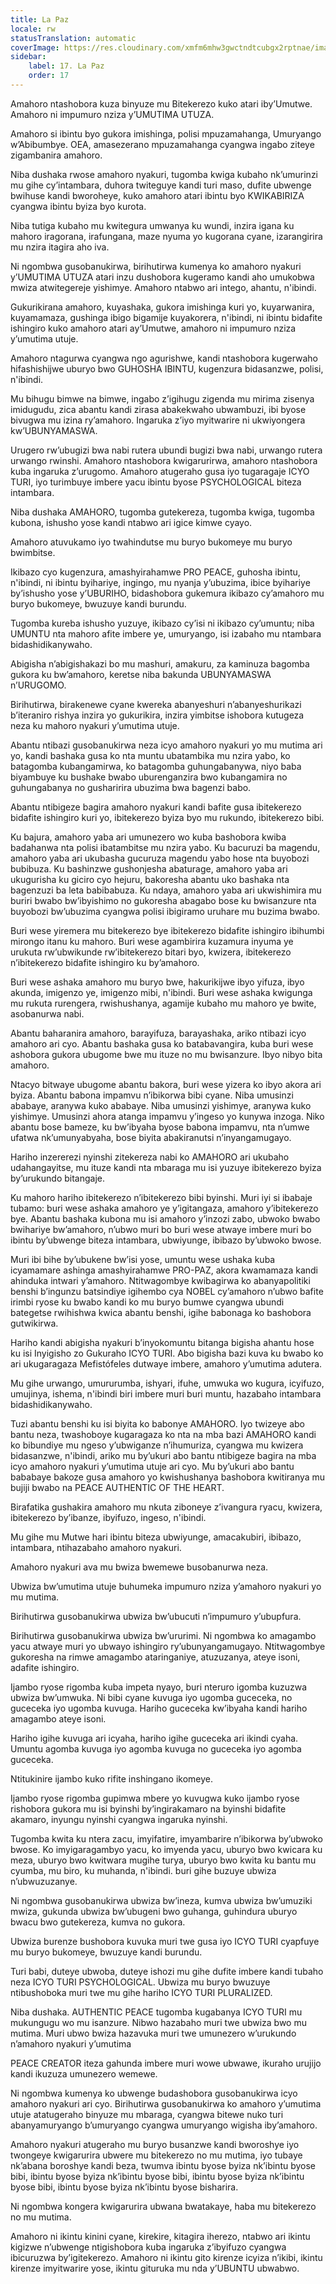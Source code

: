 ```yaml
---
title: La Paz
locale: rw
statusTranslation: automatic
coverImage: https://res.cloudinary.com/xmfm6mhw3gwctndtcubgx2rptnae/image/upload/v1740337243/small_cover_educacion_fundamental_a051170f1c.webp
sidebar:
    label: 17. La Paz
    order: 17
---
```

Amahoro ntashobora kuza binyuze mu Bitekerezo kuko atari iby’Umutwe. Amahoro ni impumuro nziza y’UMUTIMA UTUZA.

Amahoro si ibintu byo gukora imishinga, polisi mpuzamahanga, Umuryango w’Abibumbye. OEA, amasezerano mpuzamahanga cyangwa ingabo ziteye zigambanira amahoro.

Niba dushaka rwose amahoro nyakuri, tugomba kwiga kubaho nk’umurinzi mu gihe cy’intambara, duhora twiteguye kandi turi maso, dufite ubwenge bwihuse kandi bworoheye, kuko amahoro atari ibintu byo KWIKABIRIZA cyangwa ibintu byiza byo kurota.

Niba tutiga kubaho mu kwitegura umwanya ku wundi, inzira igana ku mahoro iragorana, irafungana, maze nyuma yo kugorana cyane, izarangirira mu nzira itagira aho iva.

Ni ngombwa gusobanukirwa, birihutirwa kumenya ko amahoro nyakuri y’UMUTIMA UTUZA atari inzu dushobora kugeramo kandi aho umukobwa mwiza atwitegereje yishimye. Amahoro ntabwo ari intego, ahantu, n'ibindi.

Gukurikirana amahoro, kuyashaka, gukora imishinga kuri yo, kuyarwanira, kuyamamaza, gushinga ibigo bigamije kuyakorera, n'ibindi, ni ibintu bidafite ishingiro kuko amahoro atari ay’Umutwe, amahoro ni impumuro nziza y’umutima utuje.

Amahoro ntagurwa cyangwa ngo agurishwe, kandi ntashobora kugerwaho hifashishijwe uburyo bwo GUHOSHA IBINTU, kugenzura bidasanzwe, polisi, n'ibindi.

Mu bihugu bimwe na bimwe, ingabo z’igihugu zigenda mu mirima zisenya imidugudu, zica abantu kandi zirasa abakekwaho ubwambuzi, ibi byose bivugwa mu izina ry’amahoro. Ingaruka z’iyo myitwarire ni ukwiyongera kw’UBUNYAMASWA.

Urugero rw’ubugizi bwa nabi rutera ubundi bugizi bwa nabi, urwango rutera urwango rwinshi. Amahoro ntashobora kwigarurirwa, amahoro ntashobora kuba ingaruka z’urugomo. Amahoro atugeraho gusa iyo tugaragaje ICYO TURI, iyo turimbuye imbere yacu ibintu byose PSYCHOLOGICAL biteza intambara.

Niba dushaka AMAHORO, tugomba gutekereza, tugomba kwiga, tugomba kubona, ishusho yose kandi ntabwo ari igice kimwe cyayo.

Amahoro atuvukamo iyo twahindutse mu buryo bukomeye mu buryo bwimbitse.

Ikibazo cyo kugenzura, amashyirahamwe PRO PEACE, guhosha ibintu, n'ibindi, ni ibintu byihariye, ingingo, mu nyanja y’ubuzima, ibice byihariye by’ishusho yose y’UBURIHO, bidashobora gukemura ikibazo cy’amahoro mu buryo bukomeye, bwuzuye kandi burundu.

Tugomba kureba ishusho yuzuye, ikibazo cy’isi ni ikibazo cy’umuntu; niba UMUNTU nta mahoro afite imbere ye, umuryango, isi izabaho mu ntambara bidashidikanywaho.

Abigisha n’abigishakazi bo mu mashuri, amakuru, za kaminuza bagomba gukora ku bw’amahoro, keretse niba bakunda UBUNYAMASWA n’URUGOMO.

Birihutirwa, birakenewe cyane kwereka abanyeshuri n’abanyeshurikazi b’iteraniro rishya inzira yo gukurikira, inzira yimbitse ishobora kutugeza neza ku mahoro nyakuri y’umutima utuje.

Abantu ntibazi gusobanukirwa neza icyo amahoro nyakuri yo mu mutima ari yo, kandi bashaka gusa ko nta muntu ubatambika mu nzira yabo, ko batagomba kubangamirwa, ko batagomba guhungabanywa, niyo baba biyambuye ku bushake bwabo uburenganzira bwo kubangamira no guhungabanya no gusharirira ubuzima bwa bagenzi babo.

Abantu ntibigeze bagira amahoro nyakuri kandi bafite gusa ibitekerezo bidafite ishingiro kuri yo, ibitekerezo byiza byo mu rukundo, ibitekerezo bibi.

Ku bajura, amahoro yaba ari umunezero wo kuba bashobora kwiba badahanwa nta polisi ibatambitse mu nzira yabo. Ku bacuruzi ba magendu, amahoro yaba ari ukubasha gucuruza magendu yabo hose nta buyobozi bubibuza. Ku bashinzwe gushonjesha abaturage, amahoro yaba ari ukugurisha ku giciro cyo hejuru, bakoresha abantu uko bashaka nta bagenzuzi ba leta babibabuza. Ku ndaya, amahoro yaba ari ukwishimira mu buriri bwabo bw’ibyishimo no gukoresha abagabo bose ku bwisanzure nta buyobozi bw’ubuzima cyangwa polisi ibigiramo uruhare mu buzima bwabo.

Buri wese yiremera mu bitekerezo bye ibitekerezo bidafite ishingiro ibihumbi mirongo itanu ku mahoro. Buri wese agambirira kuzamura inyuma ye urukuta rw’ubwikunde rw’ibitekerezo bitari byo, kwizera, ibitekerezo n’ibitekerezo bidafite ishingiro ku by’amahoro.

Buri wese ashaka amahoro mu buryo bwe, hakurikijwe ibyo yifuza, ibyo akunda, imigenzo ye, imigenzo mibi, n'ibindi. Buri wese ashaka kwigunga mu rukuta rurengera, rwishushanya, agamije kubaho mu mahoro ye bwite, asobanurwa nabi.

Abantu baharanira amahoro, barayifuza, barayashaka, ariko ntibazi icyo amahoro ari cyo. Abantu bashaka gusa ko batabavangira, kuba buri wese ashobora gukora ubugome bwe mu ituze no mu bwisanzure. Ibyo nibyo bita amahoro.

Ntacyo bitwaye ubugome abantu bakora, buri wese yizera ko ibyo akora ari byiza. Abantu babona impamvu n’ibikorwa bibi cyane. Niba umusinzi ababaye, aranywa kuko ababaye. Niba umusinzi yishimye, aranywa kuko yishimye. Umusinzi ahora atanga impamvu y’ingeso yo kunywa inzoga. Niko abantu bose bameze, ku bw’ibyaha byose babona impamvu, nta n’umwe ufatwa nk’umunyabyaha, bose biyita abakiranutsi n’inyangamugayo.

Hariho inzererezi nyinshi zitekereza nabi ko AMAHORO ari ukubaho udahangayitse, mu ituze kandi nta mbaraga mu isi yuzuye ibitekerezo byiza by’urukundo bitangaje.

Ku mahoro hariho ibitekerezo n’ibitekerezo bibi byinshi. Muri iyi si ibabaje tubamo: buri wese ashaka amahoro ye y’igitangaza, amahoro y’ibitekerezo bye. Abantu bashaka kubona mu isi amahoro y’inzozi zabo, ubwoko bwabo bwihariye bw’amahoro, n’ubwo muri bo buri wese atwaye imbere muri bo ibintu by’ubwenge biteza intambara, ubwiyunge, ibibazo by’ubwoko bwose.

Muri ibi bihe by’ubukene bw’isi yose, umuntu wese ushaka kuba icyamamare ashinga amashyirahamwe PRO-PAZ, akora kwamamaza kandi ahinduka intwari y’amahoro. Ntitwagombye kwibagirwa ko abanyapolitiki benshi b’ingunzu batsindiye igihembo cya NOBEL cy’amahoro n’ubwo bafite irimbi ryose ku bwabo kandi ko mu buryo bumwe cyangwa ubundi bategetse rwihishwa kwica abantu benshi, igihe babonaga ko bashobora gutwikirwa.

Hariho kandi abigisha nyakuri b’inyokomuntu bitanga bigisha ahantu hose ku isi Inyigisho zo Gukuraho ICYO TURI. Abo bigisha bazi kuva ku bwabo ko ari ukugaragaza Mefistófeles dutwaye imbere, amahoro y’umutima adutera.

Mu gihe urwango, umururumba, ishyari, ifuhe, umwuka wo kugura, icyifuzo, umujinya, ishema, n'ibindi biri imbere muri buri muntu, hazabaho intambara bidashidikanywaho.

Tuzi abantu benshi ku isi biyita ko babonye AMAHORO. Iyo twizeye abo bantu neza, twashoboye kugaragaza ko nta na mba bazi AMAHORO kandi ko bibundiye mu ngeso y’ubwiganze n’ihumuriza, cyangwa mu kwizera bidasanzwe, n'ibindi, ariko mu by’ukuri abo bantu ntibigeze bagira na mba icyo amahoro nyakuri y’umutima utuje ari cyo. Mu by’ukuri abo bantu bababaye bakoze gusa amahoro yo kwishushanya bashobora kwitiranya mu bujiji bwabo na PEACE AUTHENTIC OF THE HEART.

Birafatika gushakira amahoro mu nkuta ziboneye z’ivangura ryacu, kwizera, ibitekerezo by’ibanze, ibyifuzo, ingeso, n'ibindi.

Mu gihe mu Mutwe hari ibintu biteza ubwiyunge, amacakubiri, ibibazo, intambara, ntihazabaho amahoro nyakuri.

Amahoro nyakuri ava mu bwiza bwemewe busobanurwa neza.

Ubwiza bw’umutima utuje buhumeka impumuro nziza y’amahoro nyakuri yo mu mutima.

Birihutirwa gusobanukirwa ubwiza bw’ubucuti n’impumuro y’ubupfura.

Birihutirwa gusobanukirwa ubwiza bw’ururimi. Ni ngombwa ko amagambo yacu atwaye muri yo ubwayo ishingiro ry’ubunyangamugayo. Ntitwagombye gukoresha na rimwe amagambo ataringaniye, atuzuzanya, ateye isoni, adafite ishingiro.

Ijambo ryose rigomba kuba impeta nyayo, buri nteruro igomba kuzuzwa ubwiza bw’umwuka. Ni bibi cyane kuvuga iyo ugomba guceceka, no guceceka iyo ugomba kuvuga. Hariho guceceka kw’ibyaha kandi hariho amagambo ateye isoni.

Hariho igihe kuvuga ari icyaha, hariho igihe guceceka ari ikindi cyaha. Umuntu agomba kuvuga iyo agomba kuvuga no guceceka iyo agomba guceceka.

Ntitukinire ijambo kuko rifite inshingano ikomeye.

Ijambo ryose rigomba gupimwa mbere yo kuvugwa kuko ijambo ryose rishobora gukora mu isi byinshi by’ingirakamaro na byinshi bidafite akamaro, inyungu nyinshi cyangwa ingaruka nyinshi.

Tugomba kwita ku ntera zacu, imyifatire, imyambarire n’ibikorwa by’ubwoko bwose. Ko imyigaragambyo yacu, ko imyenda yacu, uburyo bwo kwicara ku meza, uburyo bwo kwitwara mugihe turya, uburyo bwo kwita ku bantu mu cyumba, mu biro, ku muhanda, n'ibindi. buri gihe buzuye ubwiza n’ubwuzuzanye.

Ni ngombwa gusobanukirwa ubwiza bw’ineza, kumva ubwiza bw’umuziki mwiza, gukunda ubwiza bw’ubugeni bwo guhanga, guhindura uburyo bwacu bwo gutekereza, kumva no gukora.

Ubwiza burenze bushobora kuvuka muri twe gusa iyo ICYO TURI cyapfuye mu buryo bukomeye, bwuzuye kandi burundu.

Turi babi, duteye ubwoba, duteye ishozi mu gihe dufite imbere kandi tubaho neza ICYO TURI PSYCHOLOGICAL. Ubwiza mu buryo bwuzuye ntibushoboka muri twe mu gihe hariho ICYO TURI PLURALIZED.

Niba dushaka. AUTHENTIC PEACE tugomba kugabanya ICYO TURI mu mukungugu wo mu isanzure. Nibwo hazabaho muri twe ubwiza bwo mu mutima. Muri ubwo bwiza hazavuka muri twe umunezero w’urukundo n’amahoro nyakuri y’umutima

PEACE CREATOR iteza gahunda imbere muri wowe ubwawe, ikuraho urujijo kandi ikuzuza umunezero wemewe.

Ni ngombwa kumenya ko ubwenge budashobora gusobanukirwa icyo amahoro nyakuri ari cyo. Birihutirwa gusobanukirwa ko amahoro y’umutima utuje atatugeraho binyuze mu mbaraga, cyangwa bitewe nuko turi abanyamuryango b’umuryango cyangwa umuryango wigisha iby’amahoro.

Amahoro nyakuri atugeraho mu buryo busanzwe kandi bworoshye iyo twongeye kwigarurira ubwere mu bitekerezo no mu mutima, iyo tubaye nk’abana boroshye kandi beza, twumva ibintu byose byiza nk’ibintu byose bibi, ibintu byose byiza nk’ibintu byose bibi, ibintu byose byiza nk’ibintu byose bibi, ibintu byose byiza nk’ibintu byose bisharira.

Ni ngombwa kongera kwigarurira ubwana bwatakaye, haba mu bitekerezo no mu mutima.

Amahoro ni ikintu kinini cyane, kirekire, kitagira iherezo, ntabwo ari ikintu kigizwe n’ubwenge ntigishobora kuba ingaruka z’ibyifuzo cyangwa ibicuruzwa by’igitekerezo. Amahoro ni ikintu gito kirenze icyiza n’ikibi, ikintu kirenze imyitwarire yose, ikintu gituruka mu nda y’UBUNTU ubwabwo.

